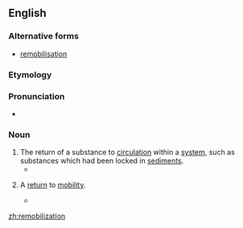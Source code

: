 ==English==
===Alternative forms===
*[[remobilisation]]

===Etymology===

{{suffix|remobilize|ation}}

===Pronunciation===

* {{a|US}} {{IPA|ɹimoʊbɪlɪˈzeɪʃən}}

===Noun===
{{en-noun}}

#The return of a substance to [[circulation]] within a [[system]], such as substances which had been locked in [[sediment]]s.
#*{{quote-book|2004|A.J. Wilson et al.|Sediment Transfer Through the Fluvial System|page=293|url=http://books.google.com/books?id=SnRW2HWK8TgC|isbn=1901502678|chapter=In-channel storage of fine sediment in rivers of Southwest England|
passage=The sediment content of this sample was assumed to reflect the '''remobilization''' of fine sediment mantling the surface and contained within the bed material matrix.}}
# {{context|medicine}} A [[return]] to [[mobility]].
#*{{quote-book|1961|I.F. Dersch|US Patent 3088457: Therapeutic Device|page=4|url=http://www.google.com/patents?id=IF1XAAAAEBAJ|
passage=this result is entirely satisfactory and offers possibilities of gradual '''remobilization''' of unfit individuals or inducing them to take a first step towards renewing active lives.}}

[[zh:remobilization]]